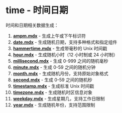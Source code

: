 # time - 时间日期

时间和日期相关数据生成：

1. **[ampm.mdx](/zh/docs/time/ampm)** - 生成上午或下午标识符
2. **[date.mdx](/zh/docs/time/date)** - 生成随机日期，支持多种格式和指定组件
3. **[hammertime.mdx](/zh/docs/time/hammertime)** - 生成带毫秒的 Unix 时间戳
4. **[hour.mdx](/zh/docs/time/hour)** - 生成随机小时（12 小时制或 24 小时制）
5. **[millisecond.mdx](/zh/docs/time/millisecond)** - 生成 0-999 之间的随机毫秒
6. **[minute.mdx](/zh/docs/time/minute)** - 生成 0-59 之间的随机分钟
7. **[month.mdx](/zh/docs/time/month)** - 生成随机月份，支持原始对象格式
8. **[second.mdx](/zh/docs/time/second)** - 生成 0-59 之间的随机秒
9. **[timestamp.mdx](/zh/docs/time/timestamp)** - 生成标准 Unix 时间戳
10. **[timezone.mdx](/zh/docs/time/timezone)** - 生成随机时区信息对象
11. **[weekday.mdx](/zh/docs/time/weekday)** - 生成星期几，支持工作日限制
12. **[year.mdx](/zh/docs/time/year)** - 生成随机年份，支持范围限制
